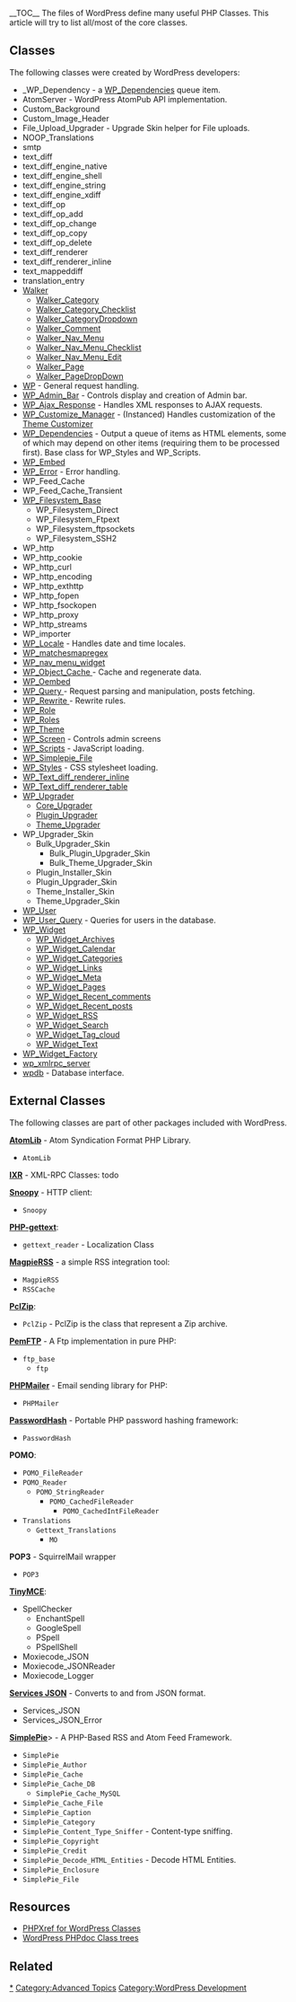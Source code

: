 {{Languages|
{{en|Class Reference}}
{{it|it:Riferimento_classi}}
{{ja|Class Reference}}
}}
__TOC__
The files of WordPress define many useful PHP Classes. This article will try to list all/most of the core classes.

==Classes==

The following classes were created by WordPress developers:
* _WP_Dependency - a [[Class Reference/WP_Dependencies|WP_Dependencies]] queue item.
* AtomServer - WordPress AtomPub API implementation.
* Custom_Background
* Custom_Image_Header
* File_Upload_Upgrader - Upgrade Skin helper for File uploads.
* NOOP_Translations
* smtp
* text_diff
* text_diff_engine_native
* text_diff_engine_shell
* text_diff_engine_string
* text_diff_engine_xdiff
* text_diff_op
* text_diff_op_add
* text_diff_op_change
* text_diff_op_copy
* text_diff_op_delete
* text_diff_renderer
* text_diff_renderer_inline
* text_mappeddiff
* translation_entry
* [[Class_Reference/Walker|Walker]]
** [[Class_Reference/Walker_Category|Walker_Category]]
** [[Class_Reference/Walker_Category_Checklist|Walker_Category_Checklist]]
** [[Class_Reference/Walker_CategoryDropdown|Walker_CategoryDropdown]]
** [[Class_Reference/Walker_Comment|Walker_Comment]]
** [[Class_Reference/Walker_Nav_Menu|Walker_Nav_Menu]]
** [[Class_Reference/Walker_Nav_Menu_Checklist|Walker_Nav_Menu_Checklist]]
** [[Class_Reference/Walker_Nav_Menu_Edit|Walker_Nav_Menu_Edit]]
** [[Class_Reference/Walker_Page|Walker_Page]]
** [[Class_Reference/Walker_PageDropDown|Walker_PageDropDown]]
* [[Class Reference/WP | WP]] - General request handling.
* [[Class Reference/WP_Admin_Bar | WP_Admin_Bar]] - Controls display and creation of Admin bar.
* [[Class Reference/WP Ajax Response | WP_Ajax_Response]] - Handles XML responses to AJAX requests.
* [[Class_Reference/WP_Customize_Manager|WP_Customize_Manager]] - (Instanced) Handles customization of the [[Theme_Customization_API|Theme Customizer]]
* [[Class Reference/WP_Dependencies|WP_Dependencies]] - Output a queue of items as HTML elements, some of which may depend on other items (requiring them to be processed first). Base class for WP_Styles and WP_Scripts.
* [[Class Reference/WP_Embed | WP_Embed]]
* [[Class Reference/WP Error | WP_Error]] - Error handling.
* WP_Feed_Cache
* WP_Feed_Cache_Transient
* [[Class_Reference/WP_Filesystem_Base|WP_Filesystem_Base]]
** WP_Filesystem_Direct
** WP_Filesystem_Ftpext
** WP_Filesystem_ftpsockets
** WP_Filesystem_SSH2
* WP_http
* WP_http_cookie
* WP_http_curl
* WP_http_encoding
* WP_http_exthttp
* WP_http_fopen
* WP_http_fsockopen
* WP_http_proxy
* WP_http_streams
* WP_importer
* [[Class Reference/WP_Locale | WP_Locale]] - Handles date and time locales.
* [[Class Reference/WP_matchesmapregex | WP_matchesmapregex]]
* [[Class Reference/WP_nav_menu_widget | WP_nav_menu_widget]]
* [[Class Reference/WP_Object_Cache | WP_Object_Cache ]] - Cache and regenerate data.
* [[Class Reference/WP_Oembed | WP_Oembed]]
* [[Class Reference/WP Query | WP_Query ]] - Request parsing and manipulation, posts fetching.
* [[Class Reference/WP Rewrite | WP_Rewrite ]] - Rewrite rules.
* [[Class Reference/WP_Role | WP_Role]]
* [[Class Reference/WP_Roles | WP_Roles]]
* [[Class Reference/WP_Theme| WP_Theme]]
* [[Class Reference/WP_Screen | WP_Screen]] - Controls admin screens
* [[Class Reference/WP_Scripts | WP_Scripts]] - JavaScript loading.
* [[Class Reference/WP_Simplepie_File | WP_Simplepie_File]]
* [[Class Reference/WP_Styles | WP_Styles]] - CSS stylesheet loading.
* [[Class Reference/WP_Text_diff_renderer_inline | WP_Text_diff_renderer_inline]]
* [[Class Reference/WP_Text_diff_renderer_table | WP_Text_diff_renderer_table]]
* [[Class Reference/WP_Upgrader | WP_Upgrader]]
** [[Class Reference/Core_Upgrader | Core_Upgrader]]
** [[Class Reference/Plugin_Upgrader | Plugin_Upgrader]]
** [[Class Reference/Theme_Upgrader | Theme_Upgrader]]
* WP_Upgrader_Skin
** Bulk_Upgrader_Skin
*** Bulk_Plugin_Upgrader_Skin
*** Bulk_Theme_Upgrader_Skin
** Plugin_Installer_Skin
** Plugin_Upgrader_Skin
** Theme_Installer_Skin
** Theme_Upgrader_Skin
* [[Class Reference/WP_User | WP_User]]
* [[Class Reference/WP User Query | WP_User_Query]] - Queries for users in the database.
* [[Class Reference/WP_Widget | WP_Widget]]
** [[Class Reference/WP_Widget_Archives | WP_Widget_Archives]]
** [[Class Reference/WP_Widget_Calendar | WP_Widget_Calendar]]
** [[Class Reference/WP_Widget_Categories | WP_Widget_Categories]]
** [[Class Reference/WP_Widget_Links | WP_Widget_Links]]
** [[Class Reference/WP_Widget_Meta | WP_Widget_Meta]]
** [[Class Reference/WP_Widget_Pages | WP_Widget_Pages]]
** [[Class Reference/WP_Widget_Recent_comments | WP_Widget_Recent_comments]]
** [[Class Reference/WP_Widget_Recent_posts | WP_Widget_Recent_posts]]
** [[Class Reference/WP_Widget_RSS | WP_Widget_RSS]]
** [[Class Reference/WP_Widget_Search | WP_Widget_Search]]
** [[Class Reference/WP_Widget_Tag_cloud | WP_Widget_Tag_cloud]]
** [[Class Reference/WP_Widget_Text | WP_Widget_Text]]
* [[Class Reference/WP_Widget_Factory | WP_Widget_Factory]]
* [[Class Reference/wp_xmlrpc_server | wp_xmlrpc_server]]
* [[Class Reference/wpdb | wpdb]] - Database interface.

== External Classes ==

The following classes are part of other packages included with WordPress.

[http://code.google.com/p/phpatomlib/ '''AtomLib'''] - Atom Syndication Format PHP Library.
* <tt>AtomLib</tt>

[http://scripts.incutio.com/xmlrpc/ '''IXR'''] - XML-RPC Classes:
todo

[http://sourceforge.net/projects/snoopy/ '''Snoopy'''] - HTTP client:
* <tt>Snoopy</tt>

[http://savannah.nongnu.org/projects/php-gettext/ '''PHP-gettext''']:
* <tt>gettext_reader</tt> - Localization Class

[http://magpierss.sourceforge.net/ '''MagpieRSS'''] - a simple RSS integration tool:
* <tt>MagpieRSS</tt>
* <tt>RSSCache</tt>

[http://www.phpconcept.net '''PclZip''']:
* <tt>PclZip</tt> - PclZip is the class that represent a Zip archive.

[http://www.phpclasses.org/browse/package/1743.html '''PemFTP'''] - A Ftp implementation in pure PHP:
* <tt>ftp_base</tt>
** <tt>ftp</tt>

[http://github.com/PHPMailer/PHPMailer '''PHPMailer'''] - Email sending library for PHP:
* <tt>PHPMailer</tt>

[http://www.openwall.com/phpass/ '''PasswordHash'''] - Portable PHP password hashing framework:
* <tt>PasswordHash</tt>

'''POMO''':
* <tt>POMO_FileReader</tt>
* <tt>POMO_Reader</tt>
** <tt>POMO_StringReader</tt>
*** <tt>POMO_CachedFileReader</tt>
**** <tt>POMO_CachedIntFileReader</tt>
* <tt>Translations</tt>
** <tt>Gettext_Translations</tt>
*** <tt>MO</tt>

'''POP3''' - SquirrelMail wrapper
* <tt>POP3</tt>

[http://www.tinymce.com/index.php '''TinyMCE''']:
* SpellChecker
** EnchantSpell
** GoogleSpell
** PSpell
** PSpellShell
* Moxiecode_JSON
* Moxiecode_JSONReader 
* Moxiecode_Logger

[http://pear.php.net/pepr/pepr-proposal-show.php?id=198 '''Services JSON'''] - Converts to and from JSON format.
* Services_JSON
* Services_JSON_Error

[http://simplepie.org/ '''SimplePie''']> - A PHP-Based RSS and Atom Feed Framework.
* <tt>SimplePie</tt>
* <tt>SimplePie_Author</tt>
* <tt>SimplePie_Cache</tt>
* <tt>SimplePie_Cache_DB</tt>
** <tt>SimplePie_Cache_MySQL</tt>
* <tt>SimplePie_Cache_File</tt>
* <tt>SimplePie_Caption</tt>
* <tt>SimplePie_Category</tt>
* <tt>SimplePie_Content_Type_Sniffer</tt> - Content-type sniffing.
* <tt>SimplePie_Copyright</tt>
* <tt>SimplePie_Credit</tt>
* <tt>SimplePie_Decode_HTML_Entities</tt> - Decode HTML Entities.
* <tt>SimplePie_Enclosure</tt>
* <tt>SimplePie_File</tt>

 

== Resources ==

* [http://phpxref.com/xref/wordpress/_classes/index.html PHPXref for WordPress Classes]
* [http://phpdoc.wordpress.org/trunk/classtrees_WordPress.html WordPress PHPdoc Class trees]

==Related==

{{Class Footer}}

[[Category:Classes|*]]
[[Category:Advanced Topics]]
[[Category:WordPress Development]]